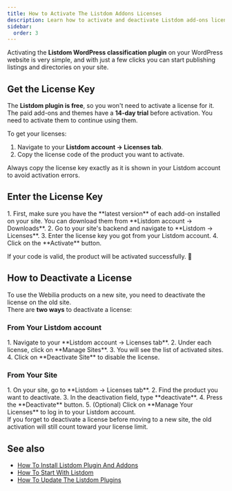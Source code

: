 ```yaml
---
title: How to Activate The Listdom Addons Licenses
description: Learn how to activate and deactivate Listdom add-ons licenses step by step.
sidebar:
  order: 3
---
```



Activating the **Listdom WordPress classification plugin** on your WordPress website is very simple, and with just a few clicks you can start publishing listings and directories on your site.

## Get the License Key
The **Listdom plugin is free**, so you won't need to activate a license for it.  
The paid add-ons and themes have a **14-day trial** before activation. You need to activate them to continue using them.  

To get your licenses:  
<Steps>
1. Navigate to your **Listdom account → Licenses tab**.  
2. Copy the license code of the product you want to activate.  
</Steps>

<Aside type="tip">
Always copy the license key exactly as it is shown in your Listdom account to avoid activation errors.
</Aside>

## Enter the License Key
<Steps>
1. First, make sure you have the **latest version** of each add-on installed on your site. You can download them from **Listdom account → Downloads**.  
2. Go to your site's backend and navigate to **Listdom → Licenses**.  
3. Enter the license key you got from your Listdom account.  
4. Click on the **Activate** button.  
</Steps>

If your code is valid, the product will be activated successfully. 🎉

## How to Deactivate a License
To use the Webilia products on a new site, you need to deactivate the license on the old site.  
There are **two ways** to deactivate a license:

### From Your Listdom account
<Steps>
1. Navigate to your **Listdom account → Licenses tab**.  
2. Under each license, click on **Manage Sites**.  
3. You will see the list of activated sites.  
4. Click on **Deactivate Site** to disable the license.  
</Steps>

### From Your Site
<Steps>
1. On your site, go to **Listdom → Licenses tab**.  
2. Find the product you want to deactivate.  
3. In the deactivation field, type **deactivate**.  
4. Press the **Deactivate** button.  
5. (Optional) Click on **Manage Your Licenses** to log in to your Listdom account.  
</Steps>

<Aside type="caution">
If you forget to deactivate a license before moving to a new site, the old activation will still count toward your license limit.
</Aside>


## See also

- [How To Install Listdom Plugin And Addons](/listdom/installation-and-activation/how-to-install-listdom-plugin-and-addons/)
- [How To Start With Listdom](/listdom/installation-and-activation/how-to-start-with-listdom/)
- [How To Update The Listdom Plugins](/listdom/installation-and-activation/how-to-update-the-listdom-plugins/)
